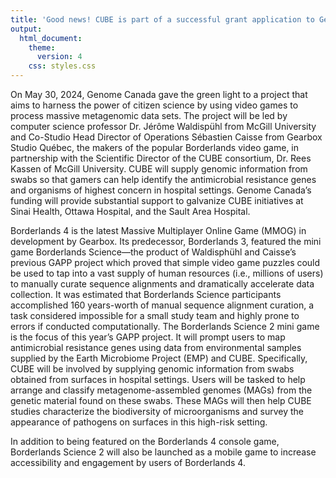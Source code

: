 ```yaml
---
title: 'Good news! CUBE is part of a successful grant application to Genome Canada’s Genomics Applications Partnership Program (GAPP).'
output: 
  html_document:
    theme: 
      version: 4
    css: styles.css
---
```



On May 30, 2024, Genome Canada gave the green light to a project that aims to harness the power of citizen science by using video games to process massive metagenomic data sets. The project will be led by computer science professor Dr. Jérôme Waldispühl from McGill University and Co-Studio Head Director of Operations Sébastien Caisse from Gearbox Studio Québec, the makers of the popular Borderlands video game, in partnership with the Scientific Director of the CUBE consortium, Dr. Rees Kassen of McGill University. CUBE will supply genomic information from swabs  so that gamers can help identify the antimicrobial resistance genes and organisms of highest concern in hospital settings. Genome Canada's funding will provide substantial support to galvanize CUBE initiatives at Sinai Health, Ottawa Hospital, and the Sault Area Hospital.

Borderlands 4 is the latest Massive Multiplayer Online Game (MMOG) in development by Gearbox. Its predecessor, Borderlands 3, featured the mini game Borderlands Science––the product of Waldisphühl and Caisse’s previous GAPP project which proved that simple video game puzzles could be used to tap into a vast supply of human resources (i.e., millions of users) to manually curate sequence alignments and dramatically accelerate data collection. It was estimated that Borderlands Science participants accomplished 160 years-worth of manual sequence alignment curation, a task considered impossible for a small study team and highly prone to errors if conducted computationally.
The Borderlands Science 2 mini game is the focus of this year’s GAPP project. It will prompt users to map antimicrobial resistance genes using data from environmental samples supplied by the Earth Microbiome Project (EMP) and CUBE. Specifically, CUBE will be involved by supplying genomic information from swabs obtained from surfaces in hospital settings. Users will be tasked to help arrange and classify metagenome-assembled genomes (MAGs) from the genetic material found on these swabs. These MAGs will then help CUBE studies characterize the biodiversity of microorganisms and survey the appearance of pathogens on surfaces in this high-risk setting.

In addition to being featured on the Borderlands 4 console game, Borderlands Science 2 will also be launched as a mobile game to increase accessibility and engagement by users of Borderlands 4. 
